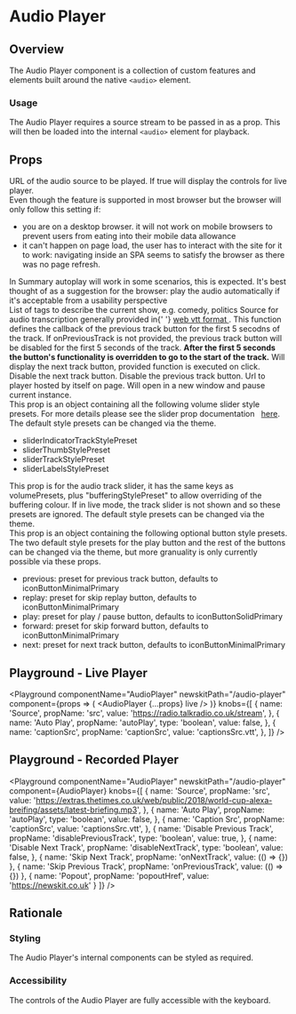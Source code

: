 


# Audio Player

## Overview

The Audio Player component is a collection of custom features and elements built around the native `<audio>` element.

### Usage

The Audio Player requires a source stream to be passed in as a prop. This will then be loaded into the internal `<audio>` element for playback.

## Props

<Block marginTop="sizing05">
  <Prop name="src" type="string" required>
    URL of the audio source to be played.
  </Prop>
  <Prop name="live" type="boolean">
    If true will display the controls for live player.
  </Prop>
  <Prop name="autoplay" type="boolean">
    <div>
      Even though the feature is supported in most browser but the browser will
      only follow this setting if:
    </div>
    <ul>
      <li>
        you are on a desktop browser. it will not work on mobile browsers to
        prevent users from eating into their mobile data allowance
      </li>
      <li>
        it can't happen on page load, the user has to interact with the site for
        it to work: navigating inside an SPA seems to satisfy the browser as
        there was no page refresh.
      </li>
    </ul>
    <div>
      In Summary autoplay will work in some scenarios, this is expected. It's
      best thought of as a suggestion for the browser: play the audio
      automatically if it's acceptable from a usability perspective
    </div>
  </Prop>
  <Prop name="tags" type="Array<string>">
    List of tags to describe the current show, e.g. comedy, politics
  </Prop>
  <Prop name="captionSrc" type="string">
    Source for audio transcription generally provided in{' '}
    <a href="https://developer.mozilla.org/en-US/docs/Web/API/WebVTT_API">
      web vtt format
    </a>
    .
  </Prop>
  <Prop name="onPreviousTrack" type="function">
    This function defines the callback of the previous track button
    for the first 5 secodns of the track. 
    If onPreviousTrack is not provided, the previous track button
    will be disabled for the first 5 seconds of the track. <b>After
    the first 5 seconds the button's functionality is overridden
    to go to the start of the track.</b>
  </Prop>
  <Prop name="onNextTrack" type="function">
    Will display the next track button, provided function is executed on click.
  </Prop>
  <Prop name="disableNextTrack" type="boolean">
    Disable the next track button.
  </Prop>
  <Prop name="disablePreviousTrack" type="boolean">
    Disable the previous track button.
  </Prop>
  <Prop name="popoutHref" type="string">
    Url to player hosted by itself on page. Will open in a new window and pause current instance.
  </Prop>
  <Prop name="volumePresets" type="Object<SliderStylePresets>">
    <div>
      This prop is an object containing all the following volume slider style
      presets. For more details please see the slider prop documentation &nbsp;
      <a href="/components/slider">here</a>. The default style presets can be changed via
      the theme.
    </div>
    <ul>
      <li>sliderIndicatorTrackStylePreset</li>
      <li>sliderThumbStylePreset</li>
      <li>sliderTrackStylePreset</li>
      <li>sliderLabelsStylePreset</li>
    </ul>
  </Prop>
  <Prop name="trackPresets" type="Object<SliderStylePresets>">
    This prop is for the audio track slider, it has the same keys as
    volumePresets, plus "bufferingStylePreset" to allow overriding of the
    buffering colour. If in live mode, the track slider is not shown and so
    these presets are ignored. The default style presets can be changed via the
    theme.
  </Prop>
  <Prop name="controlPresets" type="Object<ControlPresets>">
    <div>
      This prop is an object containing the following optional button style
      presets. The two default style presets for the play button and the rest of
      the buttons can be changed via the theme, but more granuality is only
      currently possible via these props.
    </div>
    <ul>
      <li>
        previous: preset for previous track button, defaults to
        iconButtonMinimalPrimary
      </li>
      <li>
        replay: preset for skip replay button, defaults to iconButtonMinimalPrimary
      </li>
      <li>play: preset for play / pause button, defaults to iconButtonSolidPrimary</li>
      <li>
        forward: preset for skip forward button, defaults to
        iconButtonMinimalPrimary
      </li>
      <li>
        next: preset for next track button, defaults to iconButtonMinimalPrimary
      </li>
    </ul>
  </Prop>
</Block>

## Playground - Live Player

<Playground
  componentName="AudioPlayer"
  newskitPath="/audio-player"
  component={props => (
      <AudioPlayer {...props} live />
  )}
  knobs={[
    {
      name: 'Source',
      propName: 'src',
      value: 'https://radio.talkradio.co.uk/stream',
    },
    {
      name: 'Auto Play',
      propName: 'autoPlay',
      type: 'boolean',
      value: false,
    },
    {
      name: 'captionSrc',
      propName: 'captionSrc',
      value: 'captionsSrc.vtt',
    },
  ]}
/>

## Playground - Recorded Player

<Playground
  componentName="AudioPlayer"
  newskitPath="/audio-player"
  component={AudioPlayer}
  knobs={[
    {
      name: 'Source',
      propName: 'src',
      value:
        'https://extras.thetimes.co.uk/web/public/2018/world-cup-alexa-breifing/assets/latest-briefing.mp3',
    },
    {
      name: 'Auto Play',
      propName: 'autoPlay',
      type: 'boolean',
      value: false,
    },
    {
      name: 'Caption Src',
      propName: 'captionSrc',
      value: 'captionsSrc.vtt',
    },
    {
      name: 'Disable Previous Track',
      propName: 'disablePreviousTrack',
      type: 'boolean',
      value: true,
    },
    {
      name: 'Disable Next Track',
      propName: 'disableNextTrack',
      type: 'boolean',
      value: false,
    },
    {
      name: 'Skip Next Track',
      propName: 'onNextTrack',
      value: (() => {})
    },
    { 
      name: 'Skip Previous Track',
      propName: 'onPreviousTrack',
      value: (() => {})
    },
    {
      name: 'Popout',
      propName: 'popoutHref',
      value: 'https://newskit.co.uk'
    }
  ]}
/>

## Rationale

### Styling

The Audio Player's internal components can be styled as required.

### Accessibility

The controls of the Audio Player are fully accessible with the keyboard.
